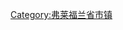 {{Navbox
|name  = Flevoland Province
|title = {{flagicon image|Flag of Flevoland.svg}} [[弗莱福兰省]][[市镇 (荷兰)|市镇]]
|image = [[Image:Flevoland_position.svg|60px]]
|list1 = <div>
{{nowrap|[[阿尔梅勒]] ·}}
{{nowrap|[[德龙滕]] ·}}
{{nowrap|[[莱利斯塔德]] ·}}
{{nowrap|[[东北圩田|诺德奥斯特波尔德]] ·}}
{{nowrap|[[于尔克]] ·}}
{{nowrap|[[泽沃尔德]] }}
</div>
| below = [[荷兰]] · [[荷兰省份|省份]] · [[荷兰市镇列表|市镇]]</small>
}}<noinclude>
[[Category:弗莱福兰省市镇]]
[[Category:荷兰省份模板|{{PAGENAME}}]]
</noinclude>